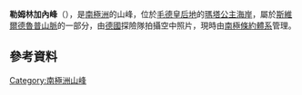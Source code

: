 {{coord|72|11|S|1|8|E|display=title}}

'''勒姆林加內峰'''（{{lang-de|Rømlingane}}），是[[南極洲|南極洲]]的山峰，位於[[毛德皇后地|毛德皇后地]]的[[瑪塔公主海岸|瑪塔公主海岸]]，屬於[[斯維爾德魯普山脈|斯維爾德魯普山脈]]的一部分，由[[德國|德國]]探險隊拍攝空中照片，現時由[[南極條約體系|南極條約體系]]管理。

==參考資料==
{{usgs-gazetteer}}

{{Antarctica-geo-stub}}
[[Category:南極洲山峰|Category:南極洲山峰]]